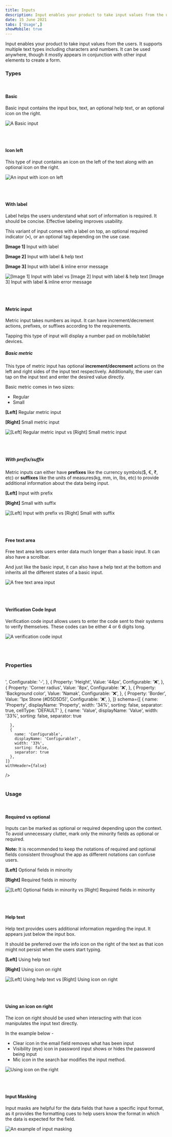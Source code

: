 ```yaml
---
title: Inputs
description: Input enables your product to take input values from the users.
date: 15 June 2021
tabs: ['Usage',]
showMobile: true
---
```


Input enables your product to take input values from the users. 
It supports multiple text types including characters and numbers. It can be used anywhere, 
though it mostly appears in conjunction with other input elements to create a form. 

### Types

<br/>

#### Basic

Basic input contains the input box, text, an optional help text, or an optional icon on the right.

![A Basic input](./images/minputs-1.png)

<br/>
<br/>

#### Icon left

This type of input contains an icon on the left of the text along with an optional icon on the right.

![An input with icon on left](./images/minputs-2.png)

<br/>
<br/>

#### With label

Label helps the users understand what sort of information is required. It should be concise. Effective labeling improves usability.

This variant of input comes with a label on top, an optional required indicator (•), or an optional tag depending on the use case.

**[Image 1]** Input with label

**[Image 2]** Input with label & help text 

**[Image 3]** Input with label & inline error message

![[Image 1] Input with label vs [Image 2] Input with label & help text [Image 3] Input with label & inline error message](./images/minputs-3.png)

<br/>
<br/>

#### Metric input

Metric input takes numbers as input. It can have increment/decrement actions, prefixes, or suffixes according to the requirements.

Tapping this type of input will display a number pad on mobile/tablet devices.

##### Basic metric

This type of metric input has optional **increment/decrement** actions on the left and right sides of the input text respectively. Additionally, the user can tap on the input text and enter the desired value directly.

Basic metric comes in two sizes:

-  Regular
-  Small

**[Left]** Regular metric input 

**[Right]** Small metric input

![[Left] Regular metric input vs [Right] Small metric input](./images/minputs-4.png)

<br/>
<br/>

##### With prefix/suffix

Metric inputs can either have **prefixes** like the currency symbols($, €, ₹, etc) or **suffixes** like the units of measures(kg, mm, in, lbs, etc) to provide additional information about the data being input.

**[Left]** Input with prefix

**[Right]** Small with suffix

![[Left] Input with prefix vs [Right] Small with suffix](./images/minputs-5.png)

<br/>
<br/>

#### Free text area

Free text area lets users enter data much longer than a basic input. It can also have a scrollbar.

And just like the basic input, it can also have a help text at the bottom and inherits all the different states of a basic input.

![A free text area input](./images/minputs-6.png)

<br/>
<br/>

#### Verification Code Input

Verification code input allows users to enter the code sent to their systems to verify themselves. These codes can be either 4 or 6 digits long.

![A verification code input](./images/minputs-7.png)

<br/>
<br/>

### Properties

<br/>

<Card shadow='none'>
  <Table
    showMenu={false}
    separator={true}
    data={[
      {
        Property: 'Width',
        Value: '<Width>',
        Configurable: '-',
      },
      {
        Property: 'Height',
        Value: '44px',
        Configurable: '❌',
      },
      {
        Property: 'Corner radius',
        Value: '8px',
        Configurable: '❌',
      },
      {
        Property: 'Background color',
        Value: 'Namak',
        Configurable: '❌',
      },
      {
        Property: 'Border',
        Value: '1px Stone (#D5D5D5)',
        Configurable: '❌',
      },
    ]}
    schema={[
      {
        name: 'Property',
        displayName: 'Property',
        width: '34%',
        sorting: false,
        separator: true,
        cellType: 'DEFAULT'
      },
      {
        name: 'Value',
        displayName: 'Value',
        width: '33%',
        sorting: false,
        separator: true
        
      },
      {
        name: 'Configurable',
        displayName: 'Configurable?',
        width: '33%',
        sorting: false,
        separator: true
      },
    ]}
    withHeader={false}
  />
</Card>
<br/>
<br/>


### Usage

<br/>

#### Required vs optional

Inputs can be marked as optional or required depending upon the context. To avoid unnecessary clutter, mark only the minority fields as optional or required.

**Note:** It is recommended to keep the notations of required and optional fields consistent throughout the app as different notations can confuse users.

**[Left]** Optional fields in minority 

**[Right]** Required fields in minority

![[Left] Optional fields in minority vs [Right] Required fields in minority](./images/minputs-8.png)

<br/>
<br/>

#### Help text

Help text provides users additional information regarding the input. It appears just below the input box.

It should be preferred over the info icon on the right of the text as that icon might not persist when the users start typing.

**[Left]** Using help text 

**[Right]** Using icon on right

![[Left] Using help text vs [Right] Using icon on right](./images/minputs-9.png)

<br/>
<br/>

#### Using an icon on right

The icon on right should be used when interacting with that icon manipulates the input text directly.

In the example below -

-   Clear icon in the email field removes what has been input
-   Visibility (eye) icon in password input shows or hides the password being input
-   Mic icon in the search bar modifies the input method.

![Using icon on the right](./images/minputs-10.png)

<br/>
<br/>

#### Input Masking

Input masks are helpful for the data fields that have a specific input format, as it provides the formatting cues to help users know the format in which the data is expected for the field.

![An example of input masking](./images/minputs-11.png)

<br/>
<br/>
<br/>